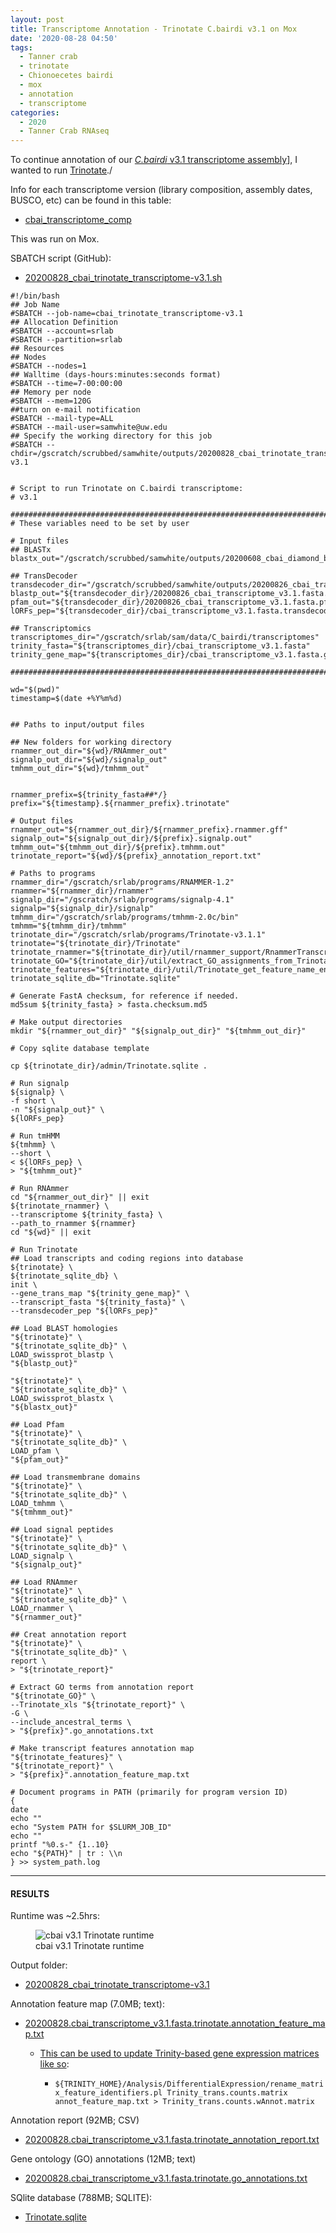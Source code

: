 ```yaml
---
layout: post
title: Transcriptome Annotation - Trinotate C.bairdi v3.1 on Mox
date: '2020-08-28 04:50'
tags:
  - Tanner crab
  - trinotate
  - Chionoecetes bairdi
  - mox
  - annotation
  - transcriptome
categories:
  - 2020
  - Tanner Crab RNAseq
---
```

To continue annotation of our [_C.bairdi_ v3.1 transcriptome assembly](https://robertslab.github.io/sams-notebook/posts/2020/2020-06-05-Sequence-Extractions---C.bairdi-Transcriptomes-v2.0-and-v3.0-Excluding-Alveolata-with-MEGAN6-on-Swoose/)], I wanted to run [Trinotate](https://github.com/Trinotate/Trinotate.github.io/wiki)./

Info for each transcriptome version (library composition, assembly dates, BUSCO, etc) can be found in this table:

- [cbai_transcriptome_comp](https://docs.google.com/spreadsheets/d/1XAgU_xQKJjWk4ThJHn1wLDtPuW6X7s6Jjh_373bMc0U/edit?usp=sharing)

This was run on Mox.

SBATCH script (GitHub):

- [20200828_cbai_trinotate_transcriptome-v3.1.sh](https://github.com/RobertsLab/sams-notebook/blob/master/sbatch_scripts/20200828_cbai_trinotate_transcriptome-v3.1.sh)

```shell
#!/bin/bash
## Job Name
#SBATCH --job-name=cbai_trinotate_transcriptome-v3.1
## Allocation Definition
#SBATCH --account=srlab
#SBATCH --partition=srlab
## Resources
## Nodes
#SBATCH --nodes=1
## Walltime (days-hours:minutes:seconds format)
#SBATCH --time=7-00:00:00
## Memory per node
#SBATCH --mem=120G
##turn on e-mail notification
#SBATCH --mail-type=ALL
#SBATCH --mail-user=samwhite@uw.edu
## Specify the working directory for this job
#SBATCH --chdir=/gscratch/scrubbed/samwhite/outputs/20200828_cbai_trinotate_transcriptome-v3.1


# Script to run Trinotate on C.bairdi transcriptome:
# v3.1

###################################################################################
# These variables need to be set by user

# Input files
## BLASTx
blastx_out="/gscratch/scrubbed/samwhite/outputs/20200608_cbai_diamond_blastx_v2.1_v3.1/cbai_transcriptome_v3.1.blastx.outfmt6"

## TransDecoder
transdecoder_dir="/gscratch/scrubbed/samwhite/outputs/20200826_cbai_transdecoder_transcriptomes_v2.1_v.3.1/20200826_cbai_transcriptome_v3.1.fasta.transdecoder"
blastp_out="${transdecoder_dir}/20200826_cbai_transcriptome_v3.1.fasta.blastp_out/20200826_cbai_transcriptome_v3.1.fasta.blastp.outfmt6"
pfam_out="${transdecoder_dir}/20200826_cbai_transcriptome_v3.1.fasta.pfam_out/20200826_cbai_transcriptome_v3.1.fasta.pfam.domtblout"
lORFs_pep="${transdecoder_dir}/cbai_transcriptome_v3.1.fasta.transdecoder_dir/longest_orfs.pep"

## Transcriptomics
transcriptomes_dir="/gscratch/srlab/sam/data/C_bairdi/transcriptomes"
trinity_fasta="${transcriptomes_dir}/cbai_transcriptome_v3.1.fasta"
trinity_gene_map="${transcriptomes_dir}/cbai_transcriptome_v3.1.fasta.gene_trans_map"

###################################################################################

wd="$(pwd)"
timestamp=$(date +%Y%m%d)


## Paths to input/output files

## New folders for working directory
rnammer_out_dir="${wd}/RNAmmer_out"
signalp_out_dir="${wd}/signalp_out"
tmhmm_out_dir="${wd}/tmhmm_out"


rnammer_prefix=${trinity_fasta##*/}
prefix="${timestamp}.${rnammer_prefix}.trinotate"

# Output files
rnammer_out="${rnammer_out_dir}/${rnammer_prefix}.rnammer.gff"
signalp_out="${signalp_out_dir}/${prefix}.signalp.out"
tmhmm_out="${tmhmm_out_dir}/${prefix}.tmhmm.out"
trinotate_report="${wd}/${prefix}_annotation_report.txt"

# Paths to programs
rnammer_dir="/gscratch/srlab/programs/RNAMMER-1.2"
rnammer="${rnammer_dir}/rnammer"
signalp_dir="/gscratch/srlab/programs/signalp-4.1"
signalp="${signalp_dir}/signalp"
tmhmm_dir="/gscratch/srlab/programs/tmhmm-2.0c/bin"
tmhmm="${tmhmm_dir}/tmhmm"
trinotate_dir="/gscratch/srlab/programs/Trinotate-v3.1.1"
trinotate="${trinotate_dir}/Trinotate"
trinotate_rnammer="${trinotate_dir}/util/rnammer_support/RnammerTranscriptome.pl"
trinotate_GO="${trinotate_dir}/util/extract_GO_assignments_from_Trinotate_xls.pl"
trinotate_features="${trinotate_dir}/util/Trinotate_get_feature_name_encoding_attributes.pl"
trinotate_sqlite_db="Trinotate.sqlite"

# Generate FastA checksum, for reference if needed.
md5sum ${trinity_fasta} > fasta.checksum.md5

# Make output directories
mkdir "${rnammer_out_dir}" "${signalp_out_dir}" "${tmhmm_out_dir}"

# Copy sqlite database template

cp ${trinotate_dir}/admin/Trinotate.sqlite .

# Run signalp
${signalp} \
-f short \
-n "${signalp_out}" \
${lORFs_pep}

# Run tmHMM
${tmhmm} \
--short \
< ${lORFs_pep} \
> "${tmhmm_out}"

# Run RNAmmer
cd "${rnammer_out_dir}" || exit
${trinotate_rnammer} \
--transcriptome ${trinity_fasta} \
--path_to_rnammer ${rnammer}
cd "${wd}" || exit

# Run Trinotate
## Load transcripts and coding regions into database
${trinotate} \
${trinotate_sqlite_db} \
init \
--gene_trans_map "${trinity_gene_map}" \
--transcript_fasta "${trinity_fasta}" \
--transdecoder_pep "${lORFs_pep}"

## Load BLAST homologies
"${trinotate}" \
"${trinotate_sqlite_db}" \
LOAD_swissprot_blastp \
"${blastp_out}"

"${trinotate}" \
"${trinotate_sqlite_db}" \
LOAD_swissprot_blastx \
"${blastx_out}"

## Load Pfam
"${trinotate}" \
"${trinotate_sqlite_db}" \
LOAD_pfam \
"${pfam_out}"

## Load transmembrane domains
"${trinotate}" \
"${trinotate_sqlite_db}" \
LOAD_tmhmm \
"${tmhmm_out}"

## Load signal peptides
"${trinotate}" \
"${trinotate_sqlite_db}" \
LOAD_signalp \
"${signalp_out}"

## Load RNAmmer
"${trinotate}" \
"${trinotate_sqlite_db}" \
LOAD_rnammer \
"${rnammer_out}"

## Creat annotation report
"${trinotate}" \
"${trinotate_sqlite_db}" \
report \
> "${trinotate_report}"

# Extract GO terms from annotation report
"${trinotate_GO}" \
--Trinotate_xls "${trinotate_report}" \
-G \
--include_ancestral_terms \
> "${prefix}".go_annotations.txt

# Make transcript features annotation map
"${trinotate_features}" \
"${trinotate_report}" \
> "${prefix}".annotation_feature_map.txt

# Document programs in PATH (primarily for program version ID)
{
date
echo ""
echo "System PATH for $SLURM_JOB_ID"
echo ""
printf "%0.s-" {1..10}
echo "${PATH}" | tr : \\n
} >> system_path.log
```

---

#### RESULTS

Runtime was ~2.5hrs:

![cbai v3.1 Trinotate runtime](https://github.com/RobertsLab/sams-notebook/blob/master/images/screencaps/20200827_cbai_trinotate_transcriptome-v3.1_runtime.png?raw=true)


Output folder:

- [20200828_cbai_trinotate_transcriptome-v3.1](https://gannet.fish.washington.edu/Atumefaciens/20200828_cbai_trinotate_transcriptome-v3.1)

Annotation feature map (7.0MB; text):

- [20200828.cbai_transcriptome_v3.1.fasta.trinotate.annotation_feature_map.txt](https://gannet.fish.washington.edu/Atumefaciens/20200828_cbai_trinotate_transcriptome-v3.1/20200828.cbai_transcriptome_v3.1.fasta.trinotate.annotation_feature_map.txt)

  - [This can be used to update Trinity-based gene expression matrices like so](https://github.com/trinityrnaseq/trinityrnaseq/wiki/Functional-Annotation-of-Transcripts):

    - ```${TRINITY_HOME}/Analysis/DifferentialExpression/rename_matrix_feature_identifiers.pl Trinity_trans.counts.matrix annot_feature_map.txt > Trinity_trans.counts.wAnnot.matrix```

Annotation report (92MB; CSV)

- [20200828.cbai_transcriptome_v3.1.fasta.trinotate_annotation_report.txt](https://gannet.fish.washington.edu/Atumefaciens/20200828_cbai_trinotate_transcriptome-v3.1/20200828.cbai_transcriptome_v3.1.fasta.trinotate_annotation_report.txt)

Gene ontology (GO) annotations (12MB; text)

- [20200828.cbai_transcriptome_v3.1.fasta.trinotate.go_annotations.txt](https://gannet.fish.washington.edu/Atumefaciens/20200828_cbai_trinotate_transcriptome-v3.1/20200828.cbai_transcriptome_v3.1.fasta.trinotate.go_annotations.txt)

SQlite database (788MB; SQLITE):

- [Trinotate.sqlite](https://gannet.fish.washington.edu/Atumefaciens/20200828_cbai_trinotate_transcriptome-v3.1/Trinotate.sqlite)
